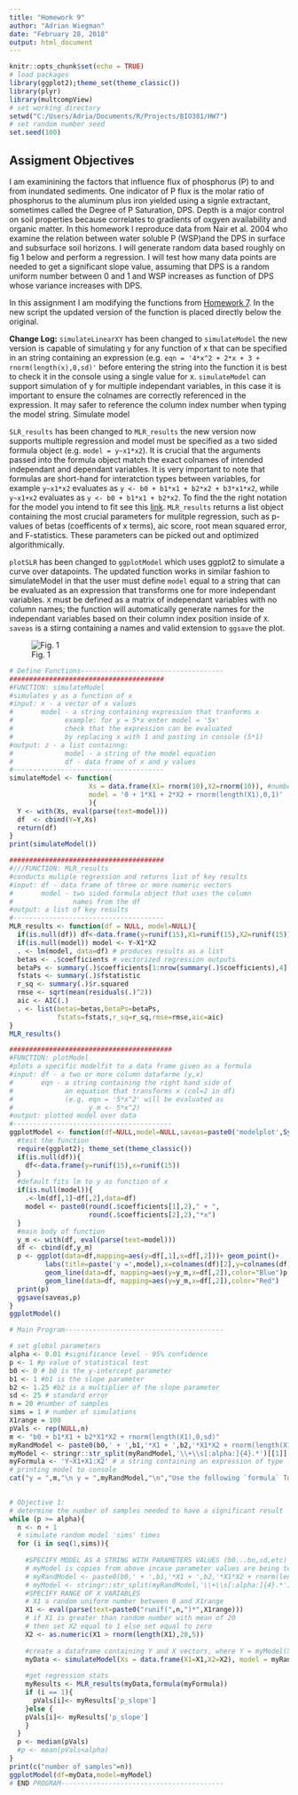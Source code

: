 ```yaml
---
title: "Homework 9"
author: "Adrian Wiegman"
date: "February 28, 2018"
output: html_document
---
```


```r
knitr::opts_chunk$set(echo = TRUE)
# load packages
library(ggplot2);theme_set(theme_classic())
library(plyr)
library(multcompView)
# set working directory
setwd("C:/Users/Adria/Documents/R/Projects/BIO381/HW7")
# set random number seed
set.seed(100)
```
## Assigment Objectives

I am examinining the factors that influence flux of phosphorus (P) to and from inundated sediments. One indicator of P flux is the molar ratio of phosphorus to the aluminum plus iron yielded using a signle extractant, sometimes called the Degree of P Saturation, DPS. Depth is a major control on soil properties because correlates to gradients of oxgyen availability and organic matter. In this homework I reproduce data from Nair et al. 2004 who examine the relation between water soluble P (WSP)and the DPS in surface and subsurface soil horizons. I will generate random data based roughly on fig 1 below and perform a regression. I will test how many data points are needed to get a significant slope value, assuming that DPS is a random uniform number between 0 and 1 and WSP increases as function of DPS whose variance increases with DPS. 

In this assignment I am modifying the functions from [Homework 7](BIO381/HW7/homework07.html). In the new script the updated version of the function is placed directly below the original. 

**Change Log:**
`simulateLinearXY` has been changed to `simulateModel` the new version is capable of simulating y for any function of x that can be specified in an string containing an expression (e.g. `eqn = '4*x^2 + 2*x + 3 + rnorm(length(x),0,sd)'` before entering the string into the function it is best to check it in the console using a single value for x. `simulateModel` can support simulation of y for multiple independant variables, in this case it is important to ensure the colnames are correctly referenced in the expression. It may safer to reference the column index number when typing the model string. Simulate model  

`SLR_results` has been changed to `MLR_results` the new version now supports multiple regression and model must be specified as a two sided formula object (e.g. `model = y~x1*x2`). It is crucial that the arguments passed into the formula object match the exact colnames of intended independant and dependant variables. It is very important to note that formulas are short-hand for interatction types between variables, for example `y~x1*x2` evaluates as `y <- b0 + b1*x1 + b2*x2 + b3*x1*x2`, while `y~x1+x2` evaluates as `y <- b0 + b1*x1 + b2*x2`. To find the the right notation for the model you intend to fit see this [link](formulanotation.pdf). `MLR_results` returns a list object containing the most crucial parameters for mulitple regression, such as p-values of betas (coefficents of x terms), aic score, root mean squared error, and F-statistics. These parameters can be picked out and optimized algorithmically. 

`plotSLR` has been changed to `ggplotModel` which uses ggplot2 to simulate a curve over datapoints. The updated function works in similar fashion to simulateModel in that the user must define `model` equal to a string that can be evaluated as an expression that transforms one for more independant variables. `X` must be defined as a matrix of independant variables with no column names; the function will automatically generate names for the independant variables based on their column index position inside of `X`. `saveas` is a stirng containing a names and valid extension to `ggsave` the plot. 


![Fig. 1](FIg_Nair2004.png)

```r
# Define Functions------------------------------------
#######################################
#FUNCTION: simulateModel
#simulates y as a function of x
#input: x - a vector of x values
#       model - a string containing expression that tranforms x
#             example: for y = 5*x enter model = '5x'
#             check that the expression can be evaluated 
#             by replacing x with 1 and pasting in console (5*1)
#output: z - a list containng:
#             model - a string of the model equation
#             df - data frame of x and y values
#--------------------------------------
simulateModel <- function(
                    Xs = data.frame(X1= rnorm(10),X2=rnorm(10)), #number of samples
                    model = '0 + 1*X1 + 2*X2 + rnorm(length(X1),0,1)'
                    ){
  Y <- with(Xs, eval(parse(text=model)))
  df  <- cbind(Y=Y,Xs)
  return(df)
} 
print(simulateModel())

#######################################
#///FUNCTION: MLR_results
#conducts muliple regression and returns list of key results
#input: df - data frame of three or more numeric vectors
#       model - two sided formula object that uses the column 
#               names from the df
#output: a list of key results
#--------------------------------------
MLR_results <- function(df = NULL, model=NULL){
  if(is.null(df)) df<-data.frame(y=runif(15),X1=runif(15),X2=runif(15))
  if(is.null(model)) model <- Y~X1*X2
  . <- lm(model, data=df) # produces results as a list
  betas <- .$coefficients # vectorized regression outputs
  betaPs <- summary(.)$coefficients[1:nrow(summary(.)$coefficients),4]
  fstats <- summary(.)$fstatistic
  r_sq <- summary(.)$r.squared
  rmse <- sqrt(mean(residuals(.)^2))
  aic <- AIC(.)
  . <- list(betas=betas,betaPs=betaPs,
            fstats=fstats,r_sq=r_sq,rmse=rmse,aic=aic)
}
MLR_results()

#########################################
#FUNCTION: plotModel
#plots a specific modelfit to a data frame given as a formula 
#input: df - a two or more column datafarme (y,x)
#       eqn - a string containing the right hand side of 
#             an equation that transforms x (col=2 in df)
#             (e.g. eqn = '5*x^2' will be evaluated as
#                   y_m <- 5*x^2) 
#output: plotted model over data 
#----------------------------------------
ggplotModel <- function(df=NULL,model=NULL,saveas=paste0('modelplot',Sys.Date(),'.png')){
  #test the function
  require(ggplot2); theme_set(theme_classic())
  if(is.null(df)){
    df<-data.frame(y=runif(15),x=runif(15))
  }
  #default fits lm to y as function of x
  if(is.null(model)){
    .<-lm(df[,1]~df[,2],data=df)
    model <- paste0(round(.$coefficients[1],2)," + ",
                    round(.$coefficients[2],2),"*x")
  }
  #main body of function
  y_m <- with(df, eval(parse(text=model)))
  df <- cbind(df,y_m)
  p <- ggplot(data=df,mapping=aes(y=df[,1],x=df[,2]))+ geom_point()+
         labs(title=paste('y =',model),x=colnames(df)[2],y=colnames(df)[1])+
         geom_line(data=df, mapping=aes(y=y_m,x=df[,2]),color="Blue")p <- ggplot(data=df,mapping=aes(y=df[,1],x=df[,2]))+ geom_point()+
         geom_line(data=df, mapping=aes(y=y_m,x=df[,2]),color="Red")
  print(p)
  ggsave(saveas,p)
}
ggplotModel()
```

```r
# Main Program----------------------------------------

# set global parameters
alpha <- 0.01 #significance level - 95% confidence
p <- 1 #p value of statistical test
b0 <- 0 # b0 is the y-intercept parameter
b1 <- 1 #b1 is the slope parameter
b2 <- 1.25 #b2 is a multiplier of the slope parameter
sd <- 25 # standard error
n = 20 #number of samples
sims = 1 # number of simulations
X1range = 100
pVals <- rep(NULL,n)
m <- "b0 + b1*X1 + b2*X1*X2 + rnorm(length(X1),0,sd)"
myRandModel <- paste0(b0,' + ',b1,'*X1 + ',b2,'*X1*X2 + rnorm(length(X1),0,',sd,')')
myModel <- stringr::str_split(myRandModel,'\\+\\s[:alpha:]{4}.*')[[1]][1]
myFormula <- 'Y~X1+X1:X2' # a string containing an expression of type formula 
# printing model to console
cat("y = ",m,"\n y = ",myRandModel,"\n","Use the following `formula` To fit this model with `lm()`: \n",myFormula)
                        

# Objective 1:
# determine the number of samples needed to have a significant result
while (p >= alpha){
  n <- n + 1
  # simulate random model 'sims' times
  for (i in seq(1,sims)){
    
    #SPECIFY MODEL AS A STRING WITH PARAMETERS VALUES (b0...bn,sd,etc)
    # myModel is copies from above incase parameter values are being tested
    # myRandModel <- paste0(b0,' + ',b1,'*X1 + ',b2,'*X1*X2 + rnorm(length(X1),0,',sd,')')
    # myModel <- stringr::str_split(myRandModel,'\\+\\s[:alpha:]{4}.*')[[1]][1]
    #SPECIFY RANGE OF X VARIABLES
    # X1 a random uniform number between 0 and X1range
    X1 <- eval(parse(text=paste0("runif(",n,")*",X1range)))
    # if X1 is greater than random number with mean of 20 
    # then set X2 equal to 1 else set equal to zero
    X2 <- as.numeric(X1 > rnorm(length(X1),20,5))
    
    #create a dataframe containing Y and X vectors, where Y = myModel(Xs)
    myData <- simulateModel(Xs = data.frame(X1=X1,X2=X2), model = myRandModel)
    
    #get regression stats
    myResults <- MLR_results(myData,formula(myFormula))
    if (i == 1){
      pVals[i]<- myResults['p_slope']
    }else {
    pVals[i]<- myResults['p_slope']
    }
  }
  p <- median(pVals)
  #p <- mean(pVals<alpha)
}
print(c("number of samples"=n))
ggplotModel(df=myData,model=myModel)
# END PROGRAM-----------------------------------------
```

